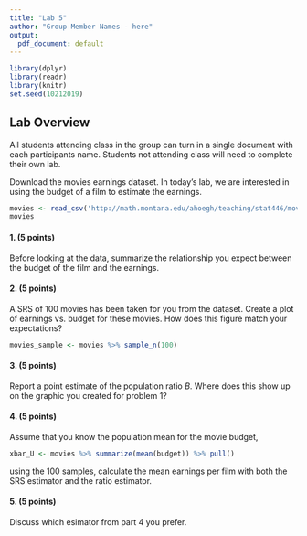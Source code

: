 ```yaml
---
title: "Lab 5"
author: "Group Member Names - here"
output:
  pdf_document: default
---
```


```r
library(dplyr)
library(readr)
library(knitr)
set.seed(10212019)
```


## Lab Overview
All students attending class in the group can turn in a single document with each participants name. Students not attending class will need to complete their own lab.

Download the movies earnings dataset. In today's lab, we are interested in using the budget of a film to estimate the earnings.


```r
movies <- read_csv('http://math.montana.edu/ahoegh/teaching/stat446/movies_earnings.csv')
movies
```


#### 1. (5 points)
Before looking at the data, summarize the relationship you expect between the budget of the film and the earnings.

#### 2. (5 points)
A SRS of 100 movies has been taken for you from the dataset. Create a plot of earnings vs. budget for these movies. How does this figure match your expectations?

```r
movies_sample <- movies %>% sample_n(100)
```


#### 3. (5 points)
Report a point estimate of the population ratio $B$. Where does this show up on the graphic you created for problem 1?

#### 4. (5 points)
Assume that you know the population mean for the movie budget,
```r
xbar_U <- movies %>% summarize(mean(budget)) %>% pull()
```

using the 100 samples, calculate the mean earnings per film with both the SRS estimator and the ratio estimator.

#### 5. (5 points)

Discuss which esimator from part 4 you prefer.